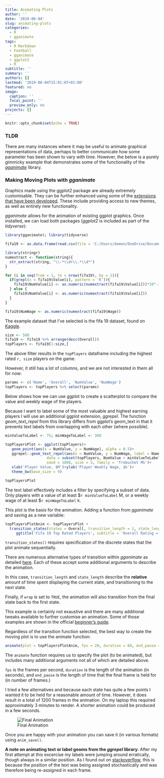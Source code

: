 ```yaml
---
title: Animating Plots
author: ''
date: '2019-06-04'
slug: animating-plots
categories:
  - R
  - gganimate
tags:
  - R Markdown
  - Football
  - gganimate
  - ggplot2
  - R
subtitle: ''
summary: ''
authors: []
lastmod: '2019-06-04T15:01:07+01:00'
featured: no
image:
  caption: ''
  focal_point: ''
  preview_only: no
projects: []
---
```


```r
knitr::opts_chunk$set(echo = TRUE)
```
### TLDR

There are many instances where it may be useful to animate graphical representations of data, perhaps to better communicate how some parameter has been shown to vary with time. However, the below is a purely gimmicky example that demonstrates some of the functionality of the [*gganimate*](https://cran.r-project.org/web/packages/gganimate) library.

### Making Moving Plots with *gganimate*

Graphics made using the ggplot2 package are already extremely customisable. They can be further enhanced using some of the [extensions that have been developed](http://ggplot2-exts.org/gallery/). These include providing access to new themes, as well as entirely new functionality.

*gganimate* allows for the animation of existing ggplot graphics. Once installed, we can load both packages (*ggplot2* is included as part of the *tidyverse*):

```r
library(gganimate); library(tidyverse)
```


```r
fifa19 <- as.data.frame(read.csv(file = 'C:/Users/domen/OneDrive/Documents/Kaggle/Football/fifa19data.csv', header = TRUE))

library(stringr)
numextract <- function(string){ 
  str_extract(string, "\\-*\\d+\\.*\\d*")
} 

for (i in seq(from = 1, to = nrow(fifa19), by = 1)){
  if(grepl(x = fifa19$Value[i], pattern = 'K')){
    fifa19$NumValue[i] <- as.numeric(numextract(fifa19$Value[i]))*10^-3
  } else {
    fifa19$NumValue[i] <- as.numeric(numextract(fifa19$Value[i]))
  }
}

fifa19$NumWage <- as.numeric(numextract(fifa19$Wage))

```

The example dataset that I've selected is the fifa 19 dataset, found on [Kaggle](https://www.kaggle.com/karangadiya/fifa19).

```r
size <- 500
fifa19 <- fifa19 %>% arrange(desc(Overall))
topPlayers <- fifa19[1:size,]
```

The above filter results in the `topPlayers` dataframe including the highest rated `r, size` players on the game.

However, it still has a lot of columns, and we are not interested in them all for now:

```r
params <- c('Name', 'Overall', 'NumValue', 'NumWage')
topPlayers <- topPlayers %>% select(params)
```

Below shows how we can use ggplot to create a scatterplot to compare the value and weekly wage of the players.

Because I want to label some of the most valuable and highest earning players I will use an additional ggplot extension, *ggrepel*. The function *geom_text_repel* from this library differs from ggplot's geom_text in that it prevents text labels from overlapping with each other (where possible).

```r
minValueToLabel <- 75; minWageToLabel <- 300

topPlayersPlot <- ggplot(topPlayers)+
   geom_point(aes(x = NumValue, y = NumWage), alpha = 0.5)+
   ggrepel::geom_text_repel(aes(x = NumValue, y = NumWage, label = Name), 
                   data = subset(topPlayers, NumValue > minValueToLabel | NumWage > minWageToLabel),
                   seed = 1008, size = 3, family = 'Trebuchet MS')+
   xlab('Player Value, $M')+ylab('Player Weekly Wage, $k')+
   theme_bw(base_size = 9)

topPlayersPlot

```

The text label effectively includes a filter by specifying a subset of data. Only players with a value of at least $`r minValueToLabel`
M, or a weekly wage of at least $`r minWageToLabel` k.

This plot is the basis for the animation. Adding a function from *gganimate* and saving as a new variable:
```r
topPlayersPlotAnim <- topPlayersPlot +
  transition_states(states = Overall, transition_length = 1, state_length = 4, wrap = FALSE)+
     ggtitle('Fifa 19 Top Rated Players', subtitle = 'Overall Rating = {closest_state}' )

```

`transition_states()` requires specification of the discrete states that the plot animate sequentially. 

There are numerous alternative types of transition within *gganimate* as detailed [here](https://cran.r-project.org/web/packages/gganimate). Each of these accept some additional arguments to describe the animation. 

In this case, `transition_length` and `state_length` describe the **relative** amount of time spent displaying the current state, and transitioning to the next state. 

Finally, if `wrap` is set to `TRUE`, the animation will also transition from the final state back to the first state.

This example is certainly not exaustive and there are many additional tweaks available to further customise an animation. Some of those examples are shown in the official [beginner's guide](https://cran.r-project.org/web/packages/gganimate/vignettes/gganimate.html).

Regardless of the transition function selected, the best way to create the moving plot is to use the animate function:
```r
animate(plot = topPlayersPlotAnim, fps = 20, duration = 60, end_pause = 60)
```

The `animate` function requires us to specify the plot (to be animated), but includes many additional arguments not all of which are detailed above.

`fps` is the frames per second, `duration` is the length of the animation (in seconds), and `end_pause` is the length of time that the final frame is held for (in number of frames.)

I tried a few alternatives and because each state has quite a few points I wanted it to be held for a reasonable amount of time. However, it does result in a total of 1200 frames in the animation. On my laptop this required approximately 3 minutes to render. A shorter animation could be produced in a few seconds.

![Final Animation](/fifa.gif)

Once you are happy with your animation you can save it (in various formats) using `anim_save()`.

**A note on animating text or label geoms from the *ggrepel* library**:
After my first attempt at this excercise my labels were jumping around erratically, though always in a similar position. As I found out on [stackoverflow](https://stackoverflow.com/questions/55723567/how-to-stop-ggrepel-labels-moving-between-gganimate-frames-in-r-ggplot2), this is because the position of the text was being assigned stochastically and was therefore being re-assigned in each frame.